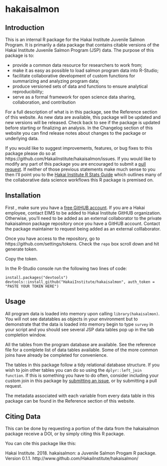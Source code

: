 # hakaisalmon

## Introduction 

This is an internal R package for the Hakai Institute Juvenile Salmon Program. It is primarily a data package that contains citable versions of the Hakai Institute Juvenile Salmon Program (JSP) data. The purpose of this package is to:

* provide a common data resource for researchers to work from; 
* make it as easy as possible to load salmon program data into R-Studio;
* facilitate collaborative development of custom functions for summarizing and analyzing program data;
* produce versioned sets of data and functions to ensure analytical reproducibility;
* serve as a formal framework for open science data sharing, collaboration, and contribution

For a full description of what is in this package, see the Reference section of this website. As new data are available, this package will be updated and new versions will be released. Check back to see if the package is updated before starting or finalizing an analysis. In the Changelog section of this website you can find release notes about changes to the package or underlying data.

If you would like to suggest improvements, features, or bug fixes to this package please do so at https://github.com/HakaiInstitute/hakaisalmon/issues. If you would like to modify any part of this package you are encouraged to submit a [pull request](https://help.github.com/articles/about-pull-requests/). If neither of those previous statements make much sense to you then I'll point you to the [Hakai Institute R Stats Guide](https://goose.hakai.org/rguide/#) which outlines many of the collaborative data science workflows this R package is premised on.

## Installation

First , make sure you have a [free GitHUB account](https://github.com/join). If you are a Hakai employee, contact EIMS to be added to Hakai Institute GitHUB organization. Otherwise, you'll need to be added as an external collaborator to the private hakaisalmon package repository once you have a GitHUB account. Contact the package maintainer to request being added as an external colllaborator.

Once you have access to the repository, go to https://github.com/settings/tokens. Check the `repo` box scroll down and hit generate token.

Copy the token.

In the R-Studio console run the following two lines of code:

`install.packages("devtools")`
`devtools::install_github("HakaiInstitute/hakaisalmon", auth_token = "PASTE YOUR TOKEN HERE")`

## Usage

All program data is loaded into memory upon calling `library(hakaisalmon)`. You will not see datatables as objects in your environment but to demonstrate that the data is loaded into memory begin to type `survey` in your script and you should see several JSP data tables pop up in the tab completion window.

All the tables from the program database are available. See the reference file for a comlplete list of data tables available. Some of the more common joins have already be completed for convenience. 

The tables in this package follow a tidy relational database structure. If you wish to join other tables you can do so using the `dplyr::left_join function`. If this is something you have to do often, consider including your custom join in this package by [submitting an issue](https://github.com/HakaiInstitute/hakaisalmon/issues), or by submitting a pull request.

The metadata associated with each variable from every data table in this package can be found in the Reference section of this website.

## Citing Data

This can be done by requesting a portion of the data from the hakaisalmon package receive a DOI, or by simply citing this R package.

You can cite this package like this:

Hakai Institute. 2018. hakaisalmon: a Juvenile Salmon Progam R package. Version 0.1.1. http://www.github.com/HakaiInstitute/hakaisalmon/




